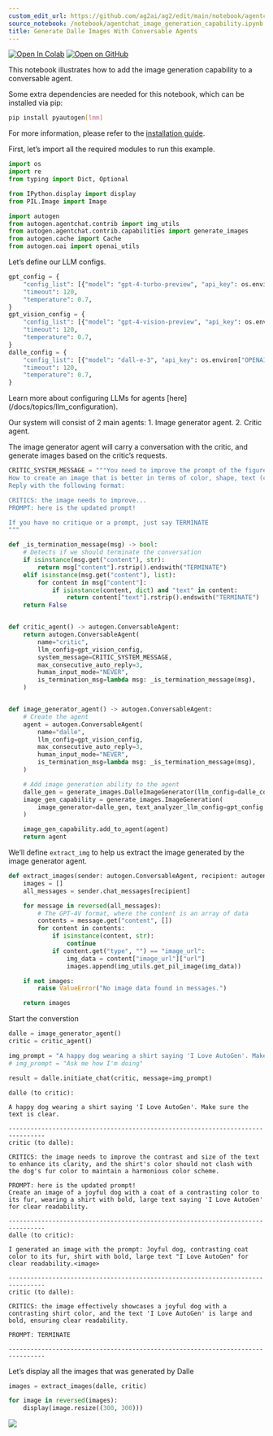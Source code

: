 ```yaml
---
custom_edit_url: https://github.com/ag2ai/ag2/edit/main/notebook/agentchat_image_generation_capability.ipynb
source_notebook: /notebook/agentchat_image_generation_capability.ipynb
title: Generate Dalle Images With Conversable Agents
---
```


<a href="https://colab.research.google.com/github/ag2ai/ag2/blob/main/notebook/agentchat_image_generation_capability.ipynb" class="colab-badge" target="_blank"><img noZoom src="https://colab.research.google.com/assets/colab-badge.svg" alt="Open In Colab" /></a>
<a href="https://github.com/ag2ai/ag2/blob/main/notebook/agentchat_image_generation_capability.ipynb" class="github-badge" target="_blank"><img noZoom src="https://img.shields.io/badge/Open%20on%20GitHub-grey?logo=github" alt="Open on GitHub" /></a>




This notebook illustrates how to add the image generation capability to
a conversable agent.


<div class="info Requirements">
<Info>
Some extra dependencies are needed for this notebook, which can be installed via pip:

```bash
pip install pyautogen[lmm]
```

For more information, please refer to the [installation guide](/docs/installation/Installation).
</Info>
</div>


First, let’s import all the required modules to run this example.

```python
import os
import re
from typing import Dict, Optional

from IPython.display import display
from PIL.Image import Image

import autogen
from autogen.agentchat.contrib import img_utils
from autogen.agentchat.contrib.capabilities import generate_images
from autogen.cache import Cache
from autogen.oai import openai_utils
```

Let’s define our LLM configs.

```python
gpt_config = {
    "config_list": [{"model": "gpt-4-turbo-preview", "api_key": os.environ["OPENAI_API_KEY"]}],
    "timeout": 120,
    "temperature": 0.7,
}
gpt_vision_config = {
    "config_list": [{"model": "gpt-4-vision-preview", "api_key": os.environ["OPENAI_API_KEY"]}],
    "timeout": 120,
    "temperature": 0.7,
}
dalle_config = {
    "config_list": [{"model": "dall-e-3", "api_key": os.environ["OPENAI_API_KEY"]}],
    "timeout": 120,
    "temperature": 0.7,
}
```


<div class="tip">
<Tip>
Learn more about configuring LLMs for agents [here](/docs/topics/llm_configuration).
</Tip>
</div>


Our system will consist of 2 main agents: 1. Image generator agent. 2.
Critic agent.

The image generator agent will carry a conversation with the critic, and
generate images based on the critic’s requests.

```python
CRITIC_SYSTEM_MESSAGE = """You need to improve the prompt of the figures you saw.
How to create an image that is better in terms of color, shape, text (clarity), and other things.
Reply with the following format:

CRITICS: the image needs to improve...
PROMPT: here is the updated prompt!

If you have no critique or a prompt, just say TERMINATE
"""
```


```python
def _is_termination_message(msg) -> bool:
    # Detects if we should terminate the conversation
    if isinstance(msg.get("content"), str):
        return msg["content"].rstrip().endswith("TERMINATE")
    elif isinstance(msg.get("content"), list):
        for content in msg["content"]:
            if isinstance(content, dict) and "text" in content:
                return content["text"].rstrip().endswith("TERMINATE")
    return False


def critic_agent() -> autogen.ConversableAgent:
    return autogen.ConversableAgent(
        name="critic",
        llm_config=gpt_vision_config,
        system_message=CRITIC_SYSTEM_MESSAGE,
        max_consecutive_auto_reply=3,
        human_input_mode="NEVER",
        is_termination_msg=lambda msg: _is_termination_message(msg),
    )


def image_generator_agent() -> autogen.ConversableAgent:
    # Create the agent
    agent = autogen.ConversableAgent(
        name="dalle",
        llm_config=gpt_vision_config,
        max_consecutive_auto_reply=3,
        human_input_mode="NEVER",
        is_termination_msg=lambda msg: _is_termination_message(msg),
    )

    # Add image generation ability to the agent
    dalle_gen = generate_images.DalleImageGenerator(llm_config=dalle_config)
    image_gen_capability = generate_images.ImageGeneration(
        image_generator=dalle_gen, text_analyzer_llm_config=gpt_config
    )

    image_gen_capability.add_to_agent(agent)
    return agent
```

We’ll define `extract_img` to help us extract the image generated by the
image generator agent.

```python
def extract_images(sender: autogen.ConversableAgent, recipient: autogen.ConversableAgent) -> Image:
    images = []
    all_messages = sender.chat_messages[recipient]

    for message in reversed(all_messages):
        # The GPT-4V format, where the content is an array of data
        contents = message.get("content", [])
        for content in contents:
            if isinstance(content, str):
                continue
            if content.get("type", "") == "image_url":
                img_data = content["image_url"]["url"]
                images.append(img_utils.get_pil_image(img_data))

    if not images:
        raise ValueError("No image data found in messages.")

    return images
```

Start the converstion

```python
dalle = image_generator_agent()
critic = critic_agent()

img_prompt = "A happy dog wearing a shirt saying 'I Love AutoGen'. Make sure the text is clear."
# img_prompt = "Ask me how I'm doing"

result = dalle.initiate_chat(critic, message=img_prompt)
```

``` text
dalle (to critic):

A happy dog wearing a shirt saying 'I Love AutoGen'. Make sure the text is clear.

--------------------------------------------------------------------------------
critic (to dalle):

CRITICS: the image needs to improve the contrast and size of the text to enhance its clarity, and the shirt's color should not clash with the dog's fur color to maintain a harmonious color scheme.

PROMPT: here is the updated prompt!
Create an image of a joyful dog with a coat of a contrasting color to its fur, wearing a shirt with bold, large text saying 'I Love AutoGen' for clear readability.

--------------------------------------------------------------------------------
dalle (to critic):

I generated an image with the prompt: Joyful dog, contrasting coat color to its fur, shirt with bold, large text "I Love AutoGen" for clear readability.<image>

--------------------------------------------------------------------------------
critic (to dalle):

CRITICS: the image effectively showcases a joyful dog with a contrasting shirt color, and the text 'I Love AutoGen' is large and bold, ensuring clear readability.

PROMPT: TERMINATE

--------------------------------------------------------------------------------
```

Let’s display all the images that was generated by Dalle

```python
images = extract_images(dalle, critic)

for image in reversed(images):
    display(image.resize((300, 300)))
```

![](agentchat_image_generation_capability_files/figure-markdown_strict/cell-8-output-1.png)
